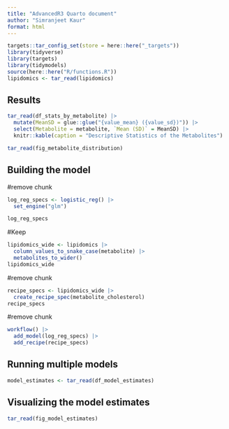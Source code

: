 ```yaml
---
title: "AdvancedR3 Quarto document"
author: "Simranjeet Kaur"
format: html
---
```


```r
targets::tar_config_set(store = here::here("_targets"))
library(tidyverse)
library(targets)
library(tidymodels)
source(here::here("R/functions.R"))
lipidomics <- tar_read(lipidomics)
```

## Results

```r
tar_read(df_stats_by_metabolite) |>
  mutate(MeanSD = glue::glue("{value_mean} ({value_sd})")) |>
  select(Metabolite = metabolite, `Mean (SD)` = MeanSD) |>
  knitr::kable(caption = "Descriptive Statistics of the Metabolites")
```

```r
tar_read(fig_metabolite_distribution)
```

## Building the model

#remove chunk

```r
log_reg_specs <- logistic_reg() |>
  set_engine("glm")

log_reg_specs
```

#Keep

```r
lipidomics_wide <- lipidomics |>
  column_values_to_snake_case(metabolite) |>
  metabolites_to_wider()
lipidomics_wide
```

#remove chunk

```r
recipe_specs <- lipidomics_wide |>
  create_recipe_spec(metabolite_cholesterol)
recipe_specs
```

#remove chunk

```r
workflow() |>
  add_model(log_reg_specs) |>
  add_recipe(recipe_specs)
```

## Running multiple models

```r
model_estimates <- tar_read(df_model_estimates)
```

## Visualizing the model estimates

```r
tar_read(fig_model_estimates)
```
